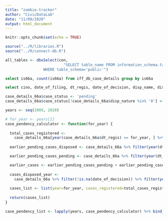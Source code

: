 ```yaml
---
title: "zombie-tracker"
author: "CivicDataLab"
date: "11/09/2020"
output: html_document
---
```


```r
knitr::opts_chunk$set(echo = TRUE)
```

```r
source("../R/libraries.R")
source("../R/connect-db.R")
```

```r
all_tables <- dbxSelect(con,
                          "SELECT table_name FROM information_schema.tables
                 WHERE table_schema='public'") 
```


```sql
select is66a, count(is66a) from iff_db_case_details group by is66a
```

```sql
select cino, date_of_filing, dt_regis, date_of_decision, disp_name, disp_nature, state_name, district_name from iff_db_case_details where is66a='TRUE' 
```

```r
case_details_66a$case_status <- 'pending'
case_details_66a$case_status[!case_details_66a$disp_nature %in% '0'] <- 'disposed'
```

```r

years <- seq(2009, 2020)

# for_year <- years[1]
case_pendency_calculator <- function(for_year) {
  
  total_cases_registered <-
    case_details_66a[year(case_details_66a$dt_regis) == for_year, ] %>% nrow()
  
  earlier_pending_cases_disposed <- case_details_66a %>% filter(year(dt_regis) < for_year) %>% filter(!is.na(date_of_decision)) %>% filter(year(date_of_decision) >= for_year) %>% nrow()

  earlier_pending_cases_pending <- case_details_66a %>% filter(year(dt_regis) < for_year) %>% filter(case_status == 'pending') %>% nrow()

  earlier_cases <- earlier_pending_cases_pending + earlier_pending_cases_disposed
  
  cases_disposed_year <-
    case_details_66a %>% filter(!is.na(date_of_decision)) %>% filter(year(date_of_decision) == for_year) %>% nrow()
    
  cases_list <- list(year=for_year, cases_registered=total_cases_registered, earlier_cases=earlier_cases, disposed_cases=cases_disposed_year, total_pendency_at_year_end=total_cases_registered+earlier_cases-cases_disposed_year)
  
  return(cases_list)
}

case_pendency_list <- lapply(years, case_pendency_calculator) %>% bind_rows()

```





